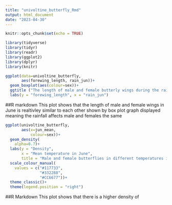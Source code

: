 ```yaml
---
title: "univoltine_butterfly_Rmd"
output: html_document
date: "2023-04-30"
---
```


```r
knitr::opts_chunk$set(echo = TRUE)
```

```r
library(tidyverse)
library(tidyr)
library(readr)
library(ggplot2)
library(dplyr)
library(knitr)
```

```r
ggplot(data=univoltine_butterfly,
       aes(forewing_length, rain_jun))+
  geom_boxplot(aes(colour=sex))+
  ggtitle ("The length of male and female butterly wings during the rain in June")+
  labs(y = "forewing_length", x = "rain_jun")
```

##R markdown
This plot shows that the length of male and female wings in June is realtivley similar to each other shown by box plot graph displayed meaning the rainfall affects male and females the same 

```r
ggplot(univoltine_butterfly,
       aes(x=jun_mean,
           colour=sex))+
  geom_density(
    alpha=0.7)+
  labs(y = "Density",
       x = "Mean temperature in June",
       title = "Male and female butterflies in different temperatures in June")+
  scale_colour_manual(
    values = c("#117733",
               "#332288",
               "#CC6677"))+
  theme_classic()+
  theme(legend.position = "right")
```

##R Markdown
This plot shows that there is a higher density of 

